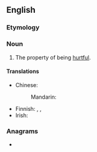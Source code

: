 ==English==

===Etymology===
{{suffix|en|hurtful|ness}}

===Noun===
{{en-noun|-|es}}

# The property of being [[hurtful]].

====Translations====
{{trans-top|the property of being hurtful}}
* Chinese:
*: Mandarin: {{t+|cmn|有害|tr=yǒuhài|sc=Hani}}
{{trans-mid}}
* Finnish: {{t+|fi|ilkeys}}, {{t+|fi|pahantahtoisuus}}, {{t|fi|pahansuopaisuus}}
* Irish: {{t|ga|nimhneachas|m}}
{{trans-bottom}}

===Anagrams===
* {{anagrams|en|a=efhlnrsstuu|ruthfulness}}
